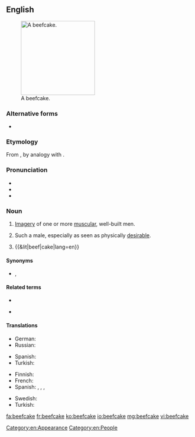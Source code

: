 ==English==
{{was wotd|2011|October|10}}
{{wikipedia}}
[[File:Carlsons.jpg|thumb|200px|A beefcake.]]

===Alternative forms===
* {{l|en|beef-cake}}

===Etymology===
From {{compound|beef|cake|lang=en}}, by analogy with {{m|en|cheesecake||an image of a sexy young woman}}.

===Pronunciation===
* {{IPA|/ˈbiːfˌkeɪk/|lang=en}}
* {{audio|En-us-ncalif-beefcake2.ogg|Audio (US)|lang=en}}
* {{audio|En-us-ncalif-beefcake1.ogg|Audio (Northern California, US)|lang=en}}

===Noun===
{{en-noun|~}}

# {{lb|en|informal|uncountable}} [[imagery|Imagery]] of one or more [[muscular]], well-built men.
# {{lb|en|informal|countable}} Such a male, especially as seen as physically [[desirable]].
# {{&lit|beef|cake|lang=en}} {{rfex|lang=en}}

====Synonyms====
* {{sense|attractive man}} {{l|en|lady-killer}}, {{l|en|hunk}}

====Related terms====
* {{l|en|beefy}}
* {{sense|photography}} {{l|en|cheesecake}}

====Translations====
{{trans-top|imagery of muscular men}}
* German: {{t|de|Muskelprotz|m}} {{qualifier|pejorative}} {{gloss|muscle-man}}
* Russian: {{t|ru|бифкейк|m|tr=}}
{{trans-mid}}
* Spanish: {{t-needed|es}}
* Turkish: {{t|tr|kas yumağı}} {{gloss|muscle-skein}}
{{trans-bottom}}

{{trans-top|muscular, desirable man}}
* Finnish: {{t+|fi|lihaskimppu}}
* French: {{t+|fr|bellâtre|m}}
* Spanish: {{t|es|galán|m}}, {{qualifier|Argentina|Bolivia|Chile|Colombia}} {{t+|es|churro|m}}, {{qualifier|Latin America}} {{t|es|mijito rico|m}}, {{t+|es|guapetón|m}}
{{trans-mid}}
* Swedish: {{t|sv|muskelknutte|c}}
* Turkish: {{t|tr|biftekkek}}
{{trans-bottom}}

[[Category:en:Appearance]]
[[Category:en:People]]

[[fa:beefcake]]
[[fr:beefcake]]
[[ko:beefcake]]
[[io:beefcake]]
[[mg:beefcake]]
[[vi:beefcake]]